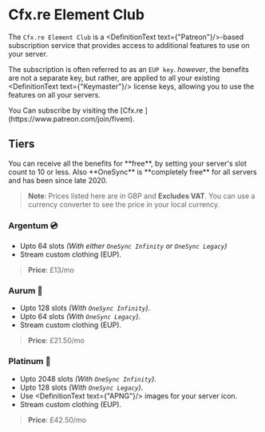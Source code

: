 
# Cfx.re Element Club

The `Cfx.re Element Club` is a <DefinitionText text={"Patreon"}/>-based subscription service that provides access to additional features to use on your server.

The subscription is often referred to as an `EUP key`. *however*, the benefits are not a separate key,
but rather, are applied to all your existing <DefinitionText text={"Keymaster"}/> license keys, allowing you to use the features on all your servers.

<Callout type="info">
    You Can subscribe by visiting the [Cfx.re <DefinitionText text={"Patreon"}/>](https://www.patreon.com/join/fivem).
</Callout>

## Tiers

<Callout type="info">
  You can receive all the benefits for **free**, by setting your server's slot count to 10 or less. Also
    **OneSync** is **completely free** for all servers and has been since late 2020.
</Callout>

> **Note**: Prices listed here are in GBP and **Excludes VAT**. You can use a currency converter to see the price in your local currency.

### Argentum 💿
- Upto 64 slots *(With either `OneSync Infinity` or `OneSync Legacy`)*
- Stream custom clothing (EUP).

> **Price**: £13/mo

### Aurum 📀

- Upto 128 slots *(With `OneSync Infinity`)*.
- Upto 64 slots *(With `OneSync Legacy`)*.
- Stream custom clothing (EUP).

> **Price**: £21.50/mo

### Platinum  🌟

- Upto 2048 slots *(With `OneSync Infinity`)*.
- Upto 128 slots *(With `OneSync Legacy`)*.
- Use <DefinitionText text={"APNG"}/> images for your server icon.
- Stream custom clothing (EUP).

> **Price**: £42.50/mo